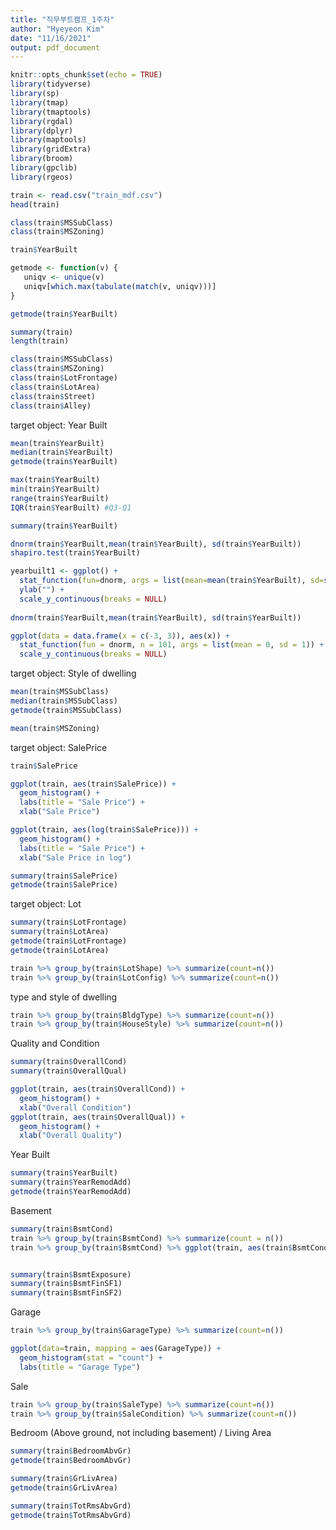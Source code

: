 ```yaml
---
title: "직무부트캠프_1주차"
author: "Hyeyeon Kim"
date: "11/16/2021"
output: pdf_document
---
```


```r
knitr::opts_chunk$set(echo = TRUE)
library(tidyverse)
library(sp)
library(tmap)
library(tmaptools)
library(rgdal)
library(dplyr)
library(maptools)
library(gridExtra)
library(broom)
library(gpclib)
library(rgeos)
```

```r
train <- read.csv("train_mdf.csv")
head(train)

class(train$MSSubClass)
class(train$MSZoning)
```

```r
train$YearBuilt

getmode <- function(v) {
   uniqv <- unique(v)
   uniqv[which.max(tabulate(match(v, uniqv)))]
}

getmode(train$YearBuilt)

summary(train)
length(train)
```

```r
class(train$MSSubClass)
class(train$MSZoning)
class(train$LotFrontage)
class(train$LotArea)
class(train$Street)
class(train$Alley)

```


target object: Year Built
```r
mean(train$YearBuilt)
median(train$YearBuilt)
getmode(train$YearBuilt)

max(train$YearBuilt)
min(train$YearBuilt)
range(train$YearBuilt)
IQR(train$YearBuilt) #Q3-Q1

summary(train$YearBuilt)

dnorm(train$YearBuilt,mean(train$YearBuilt), sd(train$YearBuilt))
shapiro.test(train$YearBuilt)

yearbuilt1 <- ggplot() + 
  stat_function(fun=dnorm, args = list(mean=mean(train$YearBuilt), sd=sd(train$YearBuilt))) +
  ylab("") +
  scale_y_continuous(breaks = NULL)
                                                             
dnorm(train$YearBuilt,mean(train$YearBuilt), sd(train$YearBuilt))

ggplot(data = data.frame(x = c(-3, 3)), aes(x)) +
  stat_function(fun = dnorm, n = 101, args = list(mean = 0, sd = 1)) + ylab("") +
  scale_y_continuous(breaks = NULL)

```

target object: Style of dwelling
```r
mean(train$MSSubClass)
median(train$MSSubClass)
getmode(train$MSSubClass)

mean(train$MSZoning)
```

target object: SalePrice
```r
train$SalePrice

ggplot(train, aes(train$SalePrice)) +
  geom_histogram() +
  labs(title = "Sale Price") +
  xlab("Sale Price")

ggplot(train, aes(log(train$SalePrice))) +
  geom_histogram() +
  labs(title = "Sale Price") +
  xlab("Sale Price in log")

summary(train$SalePrice)
getmode(train$SalePrice)
```

target object: Lot
```r
summary(train$LotFrontage)
summary(train$LotArea)
getmode(train$LotFrontage)
getmode(train$LotArea)

train %>% group_by(train$LotShape) %>% summarize(count=n())
train %>% group_by(train$LotConfig) %>% summarize(count=n())
```

type and style of dwelling 
```r
train %>% group_by(train$BldgType) %>% summarize(count=n())
train %>% group_by(train$HouseStyle) %>% summarize(count=n())
```

Quality and Condition
```r
summary(train$OverallCond)
summary(train$OverallQual)

ggplot(train, aes(train$OverallCond)) +
  geom_histogram() +
  xlab("Overall Condition")
ggplot(train, aes(train$OverallQual)) +
  geom_histogram() +
  xlab("Overall Quality")
```

Year Built
```r
summary(train$YearBuilt)
summary(train$YearRemodAdd)
getmode(train$YearRemodAdd)
```

Basement
```r
summary(train$BsmtCond)
train %>% group_by(train$BsmtCond) %>% summarize(count = n())
train %>% group_by(train$BsmtCond) %>% ggplot(train, aes(train$BsmtCond)) + geom_histogram()


summary(train$BsmtExposure)
summary(train$BsmtFinSF1)
summary(train$BsmtFinSF2)
```

Garage
```r
train %>% group_by(train$GarageType) %>% summarize(count=n())

ggplot(data=train, mapping = aes(GarageType)) +
  geom_histogram(stat = "count") +
  labs(title = "Garage Type")
```

Sale
```r
train %>% group_by(train$SaleType) %>% summarize(count=n())
train %>% group_by(train$SaleCondition) %>% summarize(count=n())
```

Bedroom (Above ground, not including basement) / Living Area
```r
summary(train$BedroomAbvGr)
getmode(train$BedroomAbvGr)

summary(train$GrLivArea)
getmode(train$GrLivArea)

summary(train$TotRmsAbvGrd)
getmode(train$TotRmsAbvGrd)
```

